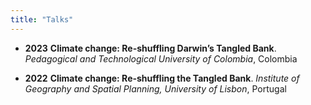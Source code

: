 ```yaml
---
title: "Talks"
---
```




- **2023**
**Climate change: Re-shuffling Darwin’s Tangled Bank**. *Pedagogical and Technological University of Colombia*, Colombia

- **2022**
**Climate change: Re-shuffling the Tangled Bank**. *Institute of Geography and Spatial Planning, University of Lisbon*, Portugal


